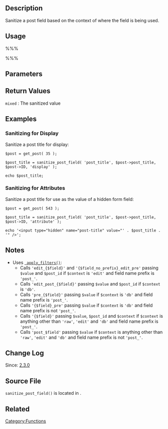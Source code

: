 {{Languages|
{{en|Function Reference/sanitize_post_field}}
{{ja|関数リファレンス/sanitize_post_field}}
}}

==Description==
Sanitize a post field based on the context of where the field is being used.

==Usage==
%%%<?php sanitize_post_field( $field, $value, $post_id, $context ); ?>%%%

==Parameters==
<!--
{{Parameter|$taxonomy|string|Name of taxonomy object}}
-->
{{Parameter|$field|string|The post object field name}}
{{Parameter|$value|mixed|The post object value}}
{{Parameter|$post_id|integer|The Post ID}}
{{Parameter|$context|string|How to sanitize post fields. Can be: <tt>'raw'</tt>, <tt>'edit'</tt>, <tt>'db'</tt>, <tt>'display'</tt>, <tt>'attribute'</tt> or <tt>'js'</tt>|optional|display}}

==Return Values==
; <tt>mixed</tt> : The sanitized value

== Examples ==

=== Sanitizing for Display ===

Sanitize a post title for display:

<pre>
$post = get_post( 35 );

$post_title = sanitize_post_field( 'post_title', $post->post_title, $post->ID, 'display' );

echo $post_title;
</pre>

=== Sanitizing for Attributes ===

Sanitize a post title for use as the value of a hidden form field:

<pre>
$post = get_post( 543 );

$post_title = sanitize_post_field( 'post_title', $post->post_title, $post->ID, 'attribute' );

echo '<input type="hidden" name="post-title" value="' . $post_title . '" />';
</pre>

==Notes==

* Uses <tt>[[Function_Reference/apply_filters | apply_filters()]]</tt>:
** Calls <tt>'edit_{$field}'</tt> and <tt>'{$field_no_prefix}_edit_pre'</tt> passing <tt>$value</tt> and <tt>$post_id</tt> if <tt>$context</tt> is <tt>'edit'</tt> and field name prefix is <tt>'post_'</tt>.
** Calls <tt>'edit_post_{$field}'</tt> passing <tt>$value</tt> and <tt>$post_id</tt> if <tt>$context</tt> is <tt>'db'</tt>.
** Calls <tt>'pre_{$field}'</tt> passing <tt>$value</tt> if <tt>$context</tt> is <tt>'db'</tt> and field name prefix is <tt>'post_'</tt>.
** Calls <tt>'{$field}_pre'</tt> passing <tt>$value</tt> if <tt>$context</tt> is <tt>'db'</tt> and field name prefix is not <tt>'post_'</tt>.
** Calls <tt>'{$field}'</tt> passing <tt>$value</tt>, <tt>$post_id</tt> and <tt>$context</tt> if <tt>$context</tt> is anything other than <tt>'raw'</tt>, <tt>'edit'</tt> and <tt>'db'</tt> and field name prefix is <tt>'post_'</tt>.
** Calls <tt>'post_$field'</tt> passing <tt>$value</tt> if <tt>$context</tt> is anything other than <tt>'raw'</tt>, <tt>'edit'</tt> and <tt>'db'</tt> and field name prefix is not <tt>'post_'</tt>.

==Change Log==
Since: [[Version_2.3|2.3.0]]

==Source File==
<!-- Need links to current source code files -->
<tt>sanitize_post_field()</tt> is located in {{Trac|wp-includes/post.php}}.

== Related ==

{{sanitize functions|sanitize_post_field()}}

{{Stub}}
[[Category:Functions]]